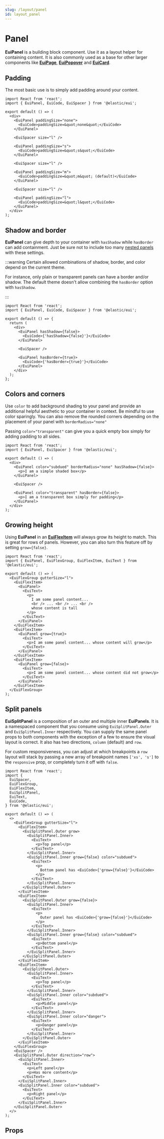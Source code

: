 ```yaml
---
slug: /layout/panel
id: layout_panel
---
```


# Panel

**EuiPanel** is a building block component. Use it as a layout helper for containing content. It is also commonly used as a base for other larger components like [**EuiPage**](/docs/templates/page-template), [**EuiPopover**](/docs/layout/popover) and [**EuiCard**](/docs/display/card).

## Padding

The most basic use is to simply add padding around your content.

```tsx interactive
import React from 'react';
import { EuiPanel, EuiCode, EuiSpacer } from '@elastic/eui';

export default () => (
  <div>
    <EuiPanel paddingSize="none">
      <EuiCode>paddingSize=&quot;none&quot;</EuiCode>
    </EuiPanel>

    <EuiSpacer size="l" />

    <EuiPanel paddingSize="s">
      <EuiCode>paddingSize=&quot;s&quot;</EuiCode>
    </EuiPanel>

    <EuiSpacer size="l" />

    <EuiPanel paddingSize="m">
      <EuiCode>paddingSize=&quot;m&quot; (default)</EuiCode>
    </EuiPanel>

    <EuiSpacer size="l" />

    <EuiPanel paddingSize="l">
      <EuiCode>paddingSize=&quot;l&quot;</EuiCode>
    </EuiPanel>
  </div>
);
```

## Shadow and border

**EuiPanel** can give depth to your container with `hasShadow` while `hasBorder` can add containment. Just be sure not to include too many [nested panels](/docs/layout/panel/guidelines) with these settings.

:::warning Certain allowed combinations of shadow, border, and color depend on the current theme.

For instance, only plain or transparent panels can have a border and/or shadow. The default theme doesn't allow combining the `hasBorder` option with `hasShadow`.

:::

```tsx interactive
import React from 'react';
import { EuiPanel, EuiCode, EuiSpacer } from '@elastic/eui';

export default () => {
  return (
    <div>
      <EuiPanel hasShadow={false}>
        <EuiCode>{'hasShadow={false}'}</EuiCode>
      </EuiPanel>

      <EuiSpacer />

      <EuiPanel hasBorder={true}>
        <EuiCode>{'hasBorder={true}'}</EuiCode>
      </EuiPanel>
    </div>
  );
};
```

## Colors and corners

Use `color` to add background shading to your panel and provide an additional helpful aesthetic to your container in context. Be mindful to use color sparingly. You can also remove the rounded corners depending on the placement of your panel with `borderRadius="none"`

Passing `color="transparent"` can give you a quick empty box simply for adding padding to all sides.

```tsx interactive
import React from 'react';
import { EuiPanel, EuiSpacer } from '@elastic/eui';

export default () => (
  <div>
    <EuiPanel color="subdued" borderRadius="none" hasShadow={false}>
      <p>I am a simple shaded box</p>
    </EuiPanel>

    <EuiSpacer />

    <EuiPanel color="transparent" hasBorder={false}>
      <p>I am a transparent box simply for padding</p>
    </EuiPanel>
  </div>
);
```

## Growing height

Using **EuiPanel** in an [**EuiFlexItem**](/docs/layout/flex#panels-grow-to-fill-flex-items) will always grow its height to match. This is great for rows of panels. However, you can also turn this feature off by setting `grow={false}`.

```tsx interactive
import React from 'react';
import { EuiPanel, EuiFlexGroup, EuiFlexItem, EuiText } from '@elastic/eui';

export default () => (
  <EuiFlexGroup gutterSize="l">
    <EuiFlexItem>
      <EuiPanel>
        <EuiText>
          <p>
            I am some panel content...
            <br /> ... <br /> ... <br />
            whose content is tall
          </p>
        </EuiText>
      </EuiPanel>
    </EuiFlexItem>
    <EuiFlexItem>
      <EuiPanel grow={true}>
        <EuiText>
          <p>I am some panel content... whose content will grow</p>
        </EuiText>
      </EuiPanel>
    </EuiFlexItem>
    <EuiFlexItem>
      <EuiPanel grow={false}>
        <EuiText>
          <p>I am some panel content... whose content did not grow</p>
        </EuiText>
      </EuiPanel>
    </EuiFlexItem>
  </EuiFlexGroup>
);
```

## Split panels

**EuiSplitPanel** is a composition of an outer and multiple inner **EuiPanels**. It is a namespaced component that you consume using `EuiSplitPanel.Outer` and `EuiSplitPanel.Inner` respectively. You can supply the same panel props to both components with the exception of a few to ensure the visual layout is correct. It also has two directions, `column` (default) and `row`.

For custom responsiveness, you can adjust at which breakpoints a `row` layout will stack by passing a new array of breakpoint names `['xs', 's']` to the `responsive` prop, or completely turn it off with `false`.

```tsx interactive
import React from 'react';
import {
  EuiSpacer,
  EuiFlexGroup,
  EuiFlexItem,
  EuiSplitPanel,
  EuiText,
  EuiCode,
} from '@elastic/eui';

export default () => (
  <>
    <EuiFlexGroup gutterSize="l">
      <EuiFlexItem>
        <EuiSplitPanel.Outer grow>
          <EuiSplitPanel.Inner>
            <EuiText>
              <p>Top panel</p>
            </EuiText>
          </EuiSplitPanel.Inner>
          <EuiSplitPanel.Inner grow={false} color="subdued">
            <EuiText>
              <p>
                Bottom panel has <EuiCode>{'grow={false}'}</EuiCode>
              </p>
            </EuiText>
          </EuiSplitPanel.Inner>
        </EuiSplitPanel.Outer>
      </EuiFlexItem>
      <EuiFlexItem>
        <EuiSplitPanel.Outer grow={false}>
          <EuiSplitPanel.Inner>
            <EuiText>
              <p>
                Outer panel has <EuiCode>{'grow={false}'}</EuiCode>
              </p>
            </EuiText>
          </EuiSplitPanel.Inner>
          <EuiSplitPanel.Inner grow={false} color="subdued">
            <EuiText>
              <p>Bottom panel</p>
            </EuiText>
          </EuiSplitPanel.Inner>
        </EuiSplitPanel.Outer>
      </EuiFlexItem>
      <EuiFlexItem>
        <EuiSplitPanel.Outer>
          <EuiSplitPanel.Inner>
            <EuiText>
              <p>Top panel</p>
            </EuiText>
          </EuiSplitPanel.Inner>
          <EuiSplitPanel.Inner color="subdued">
            <EuiText>
              <p>Middle panel</p>
            </EuiText>
          </EuiSplitPanel.Inner>
          <EuiSplitPanel.Inner color="danger">
            <EuiText>
              <p>Danger panel</p>
            </EuiText>
          </EuiSplitPanel.Inner>
        </EuiSplitPanel.Outer>
      </EuiFlexItem>
    </EuiFlexGroup>
    <EuiSpacer />
    <EuiSplitPanel.Outer direction="row">
      <EuiSplitPanel.Inner>
        <EuiText>
          <p>Left panel</p>
          <p>Has more content</p>
        </EuiText>
      </EuiSplitPanel.Inner>
      <EuiSplitPanel.Inner color="subdued">
        <EuiText>
          <p>Right panel</p>
        </EuiText>
      </EuiSplitPanel.Inner>
    </EuiSplitPanel.Outer>
  </>
);
```

## Props


<PropTable definition={docgen.EuiPanel} />
